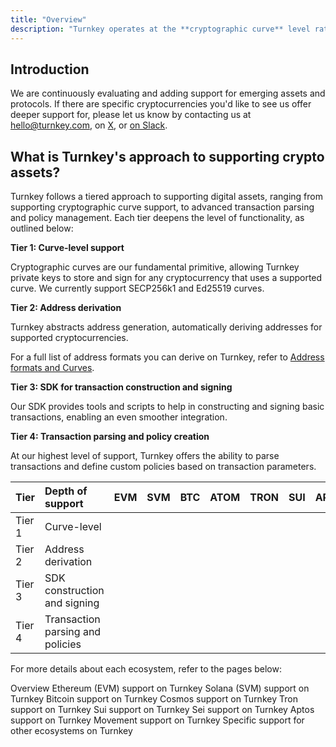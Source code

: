 ```yaml
---
title: "Overview"
description: "Turnkey operates at the **cryptographic curve** level rather that specific assets. As a result Turnkey is asset agnostic and can be used with any type of asset as long as we support the underlying curve."
---
```


## Introduction

We are continuously evaluating and adding support for emerging assets and protocols. If there are specific cryptocurrencies you'd like to see us offer deeper support for, please let us know by contacting us at [hello@turnkey.com](mailto:hello@turnkey.com), on [X](https://x.com/turnkeyhq/), or [on Slack](https://join.slack.com/t/clubturnkey/shared_invite/zt-31v4yhgw6-PwBzyNsWCCBTk2xft3EoHQ).

## What is Turnkey's approach to supporting crypto assets?

Turnkey follows a tiered approach to supporting digital assets, ranging from supporting cryptographic curve support, to advanced transaction parsing and policy management. Each tier deepens the level of functionality, as outlined below:

**Tier 1: Curve-level support**

Cryptographic curves are our fundamental primitive, allowing Turnkey private keys to store and sign for any cryptocurrency that uses a supported curve. We currently support SECP256k1 and Ed25519 curves.

**Tier 2: Address derivation**

Turnkey abstracts address generation, automatically deriving addresses for supported cryptocurrencies.

For a full list of address formats you can derive on Turnkey, refer to [Address formats and Curves](/concepts/wallets).

**Tier 3: SDK for transaction construction and signing**

Our SDK provides tools and scripts to help in constructing and signing basic transactions, enabling an even smoother integration.

**Tier 4: Transaction parsing and policy creation**

At our highest level of support, Turnkey offers the ability to parse transactions and define custom policies based on transaction parameters.

| Tier   | Depth of support                 | EVM                                          | SVM                                          | BTC                                          | ATOM                                         | TRON                                         | SUI                                          | APT                                          | MOVE                                         |
| ------ | :------------------------------- | -------------------------------------------- | -------------------------------------------- | -------------------------------------------- | -------------------------------------------- | -------------------------------------------- | -------------------------------------------- | -------------------------------------------- | -------------------------------------------- |
| Tier 1 | Curve-level                      | <Icon icon="square-check" iconType="solid"/> | <Icon icon="square-check" iconType="solid"/> | <Icon icon="square-check" iconType="solid"/> | <Icon icon="square-check" iconType="solid"/> | <Icon icon="square-check" iconType="solid"/> | <Icon icon="square-check" iconType="solid"/> | <Icon icon="square-check" iconType="solid"/> | <Icon icon="square-check" iconType="solid"/> |
| Tier 2 | Address derivation               | <Icon icon="square-check" iconType="solid"/> | <Icon icon="square-check" iconType="solid"/> | <Icon icon="square-check" iconType="solid"/> | <Icon icon="square-check" iconType="solid"/> | <Icon icon="square-check" iconType="solid"/> | <Icon icon="square-check" iconType="solid"/> | <Icon icon="square-check" iconType="solid"/> | <Icon icon="square-check" iconType="solid"/> |
| Tier 3 | SDK construction and signing     | <Icon icon="square-check" iconType="solid"/> | <Icon icon="square-check" iconType="solid"/> |                                              |                                              |                                              |                                              |                                              |                                              |
| Tier 4 | Transaction parsing and policies | <Icon icon="square-check" iconType="solid"/> | <Icon icon="square-check" iconType="solid"/> |                                              |                                              |                                              |                                              |                                              |                                              |

For more details about each ecosystem, refer to the pages below:

<CardGroup>
  <Card
    title="Overview"
    href="/ecosystems/framework"
    icon="file-lines"
    iconType="solid"
    horizontal
  >
    Overview
  </Card>
  <Card
    title="Ethereum (EVM)"
    href="/ecosystems/ethereum"
    icon="file-lines"
    iconType="solid"
    horizontal
  >
    Ethereum (EVM) support on Turnkey
  </Card>
  <Card
    title="Solana (SVM)"
    href="/ecosystems/solana"
    icon="file-lines"
    iconType="solid"
    horizontal
  >
    Solana (SVM) support on Turnkey
  </Card>
  <Card
    title="Bitcoin"
    href="/ecosystems/bitcoin"
    icon="file-lines"
    iconType="solid"
    horizontal
  >
    Bitcoin support on Turnkey
  </Card>
  <Card
    title="Cosmos"
    href="/ecosystems/cosmos"
    icon="file-lines"
    iconType="solid"
    horizontal
  >
    Cosmos support on Turnkey
  </Card>
  <Card
    title="Tron"
    href="/ecosystems/tron"
    icon="file-lines"
    iconType="solid"
    horizontal
  >
    Tron support on Turnkey
  </Card>
  <Card
    title="Sui"
    href="/ecosystems/sui"
    icon="file-lines"
    iconType="solid"
    horizontal
  >
    Sui support on Turnkey
  </Card>
  <Card
    title="Sei"
    href="/ecosystems/sei"
    icon="file-lines"
    iconType="solid"
    horizontal
  >
    Sei support on Turnkey
  </Card>
  <Card
    title="Aptos"
    href="/ecosystems/aptos"
    icon="file-lines"
    iconType="solid"
    horizontal
  >
    Aptos support on Turnkey
  </Card>
  <Card
    title="Movement"
    href="/ecosystems/movement"
    icon="file-lines"
    iconType="solid"
    horizontal
  >
    Movement support on Turnkey
  </Card>
  <Card
    title="Others"
    href="/ecosystems/others"
    icon="file-lines"
    iconType="solid"
    horizontal
  >
    Specific support for other ecosystems on Turnkey
  </Card>
</CardGroup>

